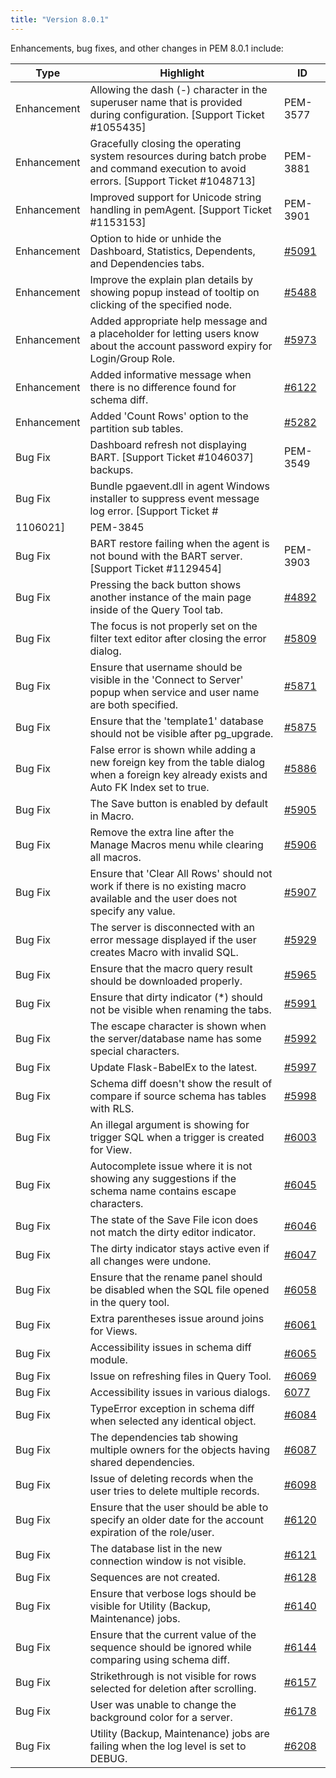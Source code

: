 ```yaml
---
title: "Version 8.0.1"
---
```


Enhancements, bug fixes, and other changes in PEM 8.0.1 include:

| Type        | Highlight                                                                                                                                  | ID          |
|-------------|--------------------------------------------------------------------------------------------------------------------------------------------|-------------|
| Enhancement | Allowing the dash (-) character in the superuser name that is provided during configuration. [Support Ticket #1055435]                                              | PEM-3577    |
| Enhancement | Gracefully closing the operating system resources during batch probe and command execution to avoid errors. [Support Ticket #1048713]                               | PEM-3881    |
| Enhancement | Improved support for Unicode string handling in pemAgent. [Support Ticket #1153153]                                                                                  | PEM-3901    |
| Enhancement | Option to hide or unhide the Dashboard, Statistics, Dependents, and Dependencies tabs.                                                     |  [#5091](https://redmine.postgresql.org/issues/5091) |
| Enhancement | Improve the explain plan details by showing popup instead of tooltip on clicking of the specified node.                                    |  [#5488](https://redmine.postgresql.org/issues/5488) |
| Enhancement | Added appropriate help message and a placeholder for letting users know about the account password expiry for Login/Group Role.            |  [#5973](https://redmine.postgresql.org/issues/5973) |
| Enhancement | Added informative message when there is no difference found for schema diff.                                                               |  [#6122](https://redmine.postgresql.org/issues/6122) |
| Enhancement | Added 'Count Rows' option to the partition sub tables.                                                                                     |  [#5282](https://redmine.postgresql.org/issues/5282) |
| Bug Fix     | Dashboard refresh not displaying BART. [Support Ticket #1046037] backups.                                                                                             | PEM-3549    |
| Bug Fix     | Bundle pgaevent.dll in agent Windows installer to suppress event message log error. [Support Ticket #
1106021]                                                       | PEM-3845    |
| Bug Fix     | BART restore failing when the agent is not bound with the BART server. [Support Ticket #1129454]                                                                    | PEM-3903    |
| Bug Fix     | Pressing the back button shows another instance of the main page inside of the Query Tool tab.                                             |  [#4892](https://redmine.postgresql.org/issues/4892) |
| Bug Fix     | The focus is not properly set on the filter text editor after closing the error dialog.                                                    |  [#5809](https://redmine.postgresql.org/issues/5809) |
| Bug Fix     | Ensure that username should be visible in the 'Connect to Server' popup when service and user name are both specified.                     |  [#5871](https://redmine.postgresql.org/issues/5871) |
| Bug Fix     | Ensure that the 'template1' database should not be visible after pg_upgrade.                                                               |  [#5875](https://redmine.postgresql.org/issues/5875) |
| Bug Fix     | False error is shown while adding a new foreign key from the table dialog when a foreign key already exists and Auto FK Index set to true. |  [#5886](https://redmine.postgresql.org/issues/5886) |
| Bug Fix     | The Save button is enabled by default in Macro.                                                                                            |  [#5905](https://redmine.postgresql.org/issues/5905) |
| Bug Fix     | Remove the extra line after the Manage Macros menu while clearing all macros.                                                              |  [#5906](https://redmine.postgresql.org/issues/5906) |
| Bug Fix     | Ensure that 'Clear All Rows' should not work if there is no existing macro available and the user does not specify any value.              |  [#5907](https://redmine.postgresql.org/issues/5907) |
| Bug Fix     | The server is disconnected with an error message displayed if the user creates Macro with invalid SQL.                                     |  [#5929](https://redmine.postgresql.org/issues/5929) |
| Bug Fix     | Ensure that the macro query result should be downloaded properly.                                                                          |  [#5965](https://redmine.postgresql.org/issues/5965) |
| Bug Fix     | Ensure that dirty indicator (*) should not be visible when renaming the tabs.                                                              |  [#5991](https://redmine.postgresql.org/issues/5991) |
| Bug Fix     | The escape character is shown when the server/database name has some special characters.                                                   |  [#5992](https://redmine.postgresql.org/issues/5992) |
| Bug Fix     | Update Flask-BabelEx to the latest.                                                                                                        | [#5997](https://redmine.postgresql.org/issues/5997) |
| Bug Fix     | Schema diff doesn't show the result of compare if source schema has tables with RLS.                                                       |  [#5998](https://redmine.postgresql.org/issues/5998) |
| Bug Fix     | An illegal argument is showing for trigger SQL when a trigger is created for View.                                                         |  [#6003](https://redmine.postgresql.org/issues/6003) |
| Bug Fix     | Autocomplete issue where it is not showing any suggestions if the schema name contains escape characters.                                  |  [#6045](https://redmine.postgresql.org/issues/6045) |
| Bug Fix     | The state of the Save File icon does not match the dirty editor indicator.                                                                 |  [#6046](https://redmine.postgresql.org/issues/6046) |
| Bug Fix     | The dirty indicator stays active even if all changes were undone.                                                                          |  [#6047](https://redmine.postgresql.org/issues/6047) |
| Bug Fix     | Ensure that the rename panel should be disabled when the SQL file opened in the query tool.                                                |  [#6058](https://redmine.postgresql.org/issues/6058) |
| Bug Fix     | Extra parentheses issue around joins for Views.                                                                                            |  [#6061](https://redmine.postgresql.org/issues/6061) |
| Bug Fix     | Accessibility issues in schema diff module.                                                                                                |  [#6065](https://redmine.postgresql.org/issues/6065) |
| Bug Fix     | Issue on refreshing files in Query Tool.                                                                                                   |  [#6069](https://redmine.postgresql.org/issues/6069) |
| Bug Fix     | Accessibility issues in various dialogs.                                                                                                   |  [6077](https://redmine.postgresql.org/issues/6077) |
| Bug Fix     | TypeError exception in schema diff when selected any identical object.                                                                     |  [#6084](https://redmine.postgresql.org/issues/6084)|
| Bug Fix     | The dependencies tab showing multiple owners for the objects having shared dependencies.                                                   |  [#6087](https://redmine.postgresql.org/issues/6087) |
| Bug Fix     | Issue of deleting records when the user tries to delete multiple records.                                                                  |  [#6098](https://redmine.postgresql.org/issues/6098) |
| Bug Fix     | Ensure that the user should be able to specify an older date for the account expiration of the role/user.                                  |  [#6120](https://redmine.postgresql.org/issues/6120) |
| Bug Fix     | The database list in the new connection window is not visible.                                                                             |  [#6121](https://redmine.postgresql.org/issues/6121) |
| Bug Fix     | Sequences are not created.                                                                                                                 |  [#6128](https://redmine.postgresql.org/issues/6128) |
| Bug Fix     | Ensure that verbose logs should be visible for Utility (Backup, Maintenance) jobs.                                                         |  [#6140](https://redmine.postgresql.org/issues/6140) |
| Bug Fix     | Ensure that the current value of the sequence should be ignored while comparing using schema diff.                                         |  [#6144](https://redmine.postgresql.org/issues/6144) |
| Bug Fix     | Strikethrough is not visible for rows selected for deletion after scrolling.                                                               |  [#6157](https://redmine.postgresql.org/issues/6157) |
| Bug Fix     | User was unable to change the background color for a server.                                                                               |  [#6178](https://redmine.postgresql.org/issues/5091) |
| Bug Fix     | Utility (Backup, Maintenance) jobs are failing when the log level is set to DEBUG.                                                         |  [#6208](https://redmine.postgresql.org/issues/5091) |